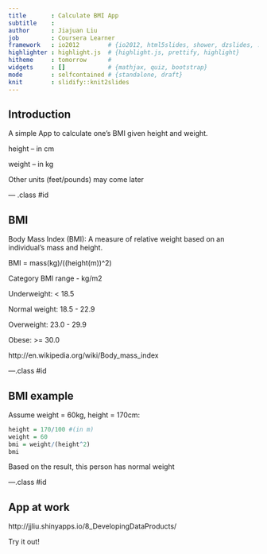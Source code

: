 ```yaml
---
title       : Calculate BMI App
subtitle    : 
author      : Jiajuan Liu
job         : Coursera Learner
framework   : io2012        # {io2012, html5slides, shower, dzslides, ...}
highlighter : highlight.js  # {highlight.js, prettify, highlight}
hitheme     : tomorrow      # 
widgets     : []            # {mathjax, quiz, bootstrap}
mode        : selfcontained # {standalone, draft}
knit        : slidify::knit2slides
---
```


## Introduction

A simple App to calculate one's BMI given height and weight.

height -- in cm

weight -- in kg

Other units (feet/pounds) may come later

--- .class #id 

## BMI

Body Mass Index (BMI):
A measure of relative weight based on an individual's mass and height.

BMI = mass(kg)/((height(m))^2)

Category       BMI range - kg/m2
 
Underweight:    < 18.5
 
Normal weight: 	18.5 - 22.9
 
Overweight:   	23.0 - 29.9
 
Obese:	         >= 30.0

http://en.wikipedia.org/wiki/Body_mass_index

---.class #id

## BMI example

Assume weight = 60kg, height = 170cm:
```r
height = 170/100 #(in m)
weight = 60
bmi = weight/(height^2)
bmi
```

Based on the result, this person has normal weight

---.class #id

## App at work
http://jjliu.shinyapps.io/8_DevelopingDataProducts/

Try it out!

